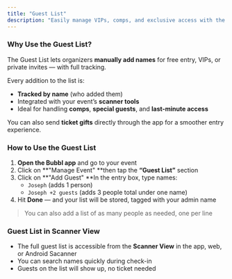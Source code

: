 ```yaml
---
title: "Guest List"
description: "Easily manage VIPs, comps, and exclusive access with the built-in Guest List tool — only available in the Bubbl app."
---
```


### Why Use the Guest List?

The Guest List lets organizers **manually add names** for free entry, VIPs, or private invites — with full tracking.

Every addition to the list is:

- **Tracked by name** (who added them) 
- Integrated with your event’s **scanner tools**
- Ideal for handling **comps**, **special guests**, and **last-minute access**

You can also send **ticket gifts** directly through the app for a smoother entry experience.

### How to Use the Guest List

1. **Open the Bubbl app** and go to your event
2. Click on \*\*"Manage Event" \*\*then tap the **“Guest List”** section
3. Click on \*\*"Add Guest" \*\*In the entry box, type names:
   - `Joseph` (adds 1 person)
   - `Joseph +2 guests` (adds 3 people total under one name)
4. Hit **Done** — and your list will be stored, tagged with your admin name

> You can also add a list of as many people as needed, one per line

### Guest List in Scanner View

- The full guest list is accessible from the **Scanner View** in the app, web, or Android Sacanner
- You can search names quickly during check-in
- Guests on the list will show up, no ticket needed